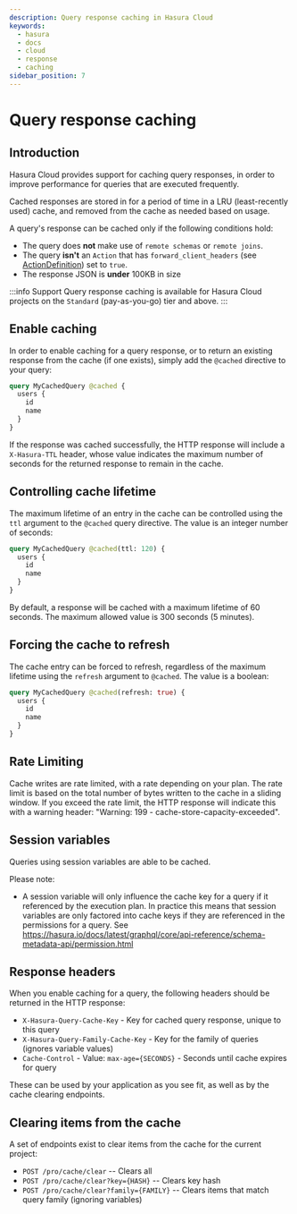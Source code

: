 ```yaml
---
description: Query response caching in Hasura Cloud
keywords:
  - hasura
  - docs
  - cloud
  - response
  - caching
sidebar_position: 7
---
```


# Query response caching

## Introduction

Hasura Cloud provides support for caching query responses, in order to improve performance for queries that are executed frequently.

Cached responses are stored in for a period of time in a LRU (least-recently used) cache, and removed from the cache as needed based on usage.

A query's response can be cached only if the following conditions hold:

- The query does **not** make use of `remote schemas` or `remote joins`.
- The query **isn't** an `Action` that has `forward_client_headers` (see [ActionDefinition](/graphql/core/api-reference/syntax-defs.mdx#actiondefinition)) set to `true`.
- The response JSON is **under** 100KB in size

:::info
Support Query response caching is available for Hasura Cloud projects on the `Standard` (pay-as-you-go) tier and above.
:::

## Enable caching

In order to enable caching for a query response, or to return an existing response from the cache (if one exists), simply add the `@cached` directive to your query:

```graphql
query MyCachedQuery @cached {
  users {
    id
    name
  }
}
```

If the response was cached successfully, the HTTP response will include a `X-Hasura-TTL` header, whose value indicates the maximum number of seconds for the returned response to remain in the cache.

## Controlling cache lifetime

The maximum lifetime of an entry in the cache can be controlled using the `ttl` argument to the `@cached` query directive. The value is an integer number of seconds:

```graphql
query MyCachedQuery @cached(ttl: 120) {
  users {
    id
    name
  }
}
```

By default, a response will be cached with a maximum lifetime of 60 seconds. The maximum allowed value is 300 seconds (5 minutes).

## Forcing the cache to refresh

The cache entry can be forced to refresh, regardless of the maximum lifetime using the `refresh` argument to `@cached`. The value is a boolean:

```graphql
query MyCachedQuery @cached(refresh: true) {
  users {
    id
    name
  }
}
```

## Rate Limiting

Cache writes are rate limited, with a rate depending on your plan. The rate limit is based on the total number of bytes written to the cache in a sliding window. If you exceed the rate limit, the HTTP response will indicate this with a warning header: "Warning: 199 - cache-store-capacity-exceeded".

## Session variables

Queries using session variables are able to be cached.

Please note:

- A session variable will only influence the cache key for a query if it referenced by the execution plan. In practice this means that session variables are only factored into cache keys if they are referenced in the permissions for a query. See <https://hasura.io/docs/latest/graphql/core/api-reference/schema-metadata-api/permission.html>

## Response headers

When you enable caching for a query, the following headers should be returned in the HTTP response:

- `X-Hasura-Query-Cache-Key` - Key for cached query response, unique to this query
- `X-Hasura-Query-Family-Cache-Key` - Key for the family of queries (ignores variable values)
- `Cache-Control` - Value: `max-age={SECONDS}` - Seconds until cache expires for query

These can be used by your application as you see fit, as well as by the cache clearing endpoints.

## Clearing items from the cache

A set of endpoints exist to clear items from the cache for the current project:

- `POST /pro/cache/clear` -- Clears all
- `POST /pro/cache/clear?key={HASH}` -- Clears key hash
- `POST /pro/cache/clear?family={FAMILY}` -- Clears items that match query family (ignoring variables)
